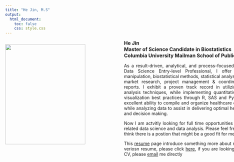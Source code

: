 ```yaml
---
title: "He Jin, M.S"
output:
  html_document:
    toc: false
    css: style.css
---
```

<body background="./back.jpg">
<div style="width:900px;">
<div style= "float:left; position : relative; top: 0px; width : 400px; height : 500px;">

<img src="./IMG_7539.jpg" width="80%" class="left">
</div>

<div style= "position: relative; top: 0px; width : auto; height : 500px; right: 20px; text-align: justify; text-justify: inter-word;">

<font size= 3px>
**He Jin**  
**Master of Science Candidate in Biostatistics**  
**Columbia University Mailman School of Public Health**
</font>

As a result-driven, analytical, and process-focused Statistical Analysis & Data Science Entry-level Professional, I offer experience in data manipulation, biostatistical methods, statistical analysis & machine learning, market research, project management & coordination, and delivering reports. I exhibit a proven track record in utilizing cutting-edge data analysis techniques, while implementing quantitative research and data visualization best practices through R, SAS and Python. I also exemplify excellent ability to compile and organize healthcare database through SQL while analyzing data to assist in delivering optimal healthcare management and decision making.  

Now I am actvitly looking for full time opportunities in biostatsitics, health related data science and data analysis. Please feel free to contact me if you think there is a postion that might be a good fit for me.

This [resume](about.html) page introduce something more about me, if you prefer a pdf veriosn resume, please click [here](resume.pdf), if you are looking for my most updated CV,  please [email](mailto:<hj2479@columbia.edu>) me directly
</font>
</div>
</div>




